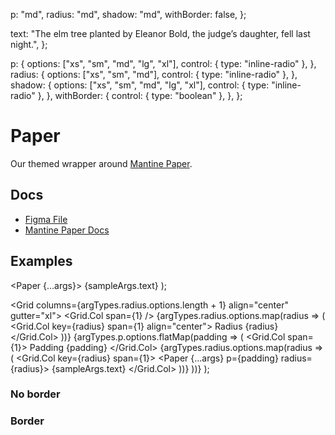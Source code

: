
  p: "md",
  radius: "md",
  shadow: "md",
  withBorder: false,
};

  text: "The elm tree planted by Eleanor Bold, the judge’s daughter, fell last night.",
};

  p: {
    options: ["xs", "sm", "md", "lg", "xl"],
    control: { type: "inline-radio" },
  },
  radius: {
    options: ["xs", "sm", "md"],
    control: { type: "inline-radio" },
  },
  shadow: {
    options: ["xs", "sm", "md", "lg", "xl"],
    control: { type: "inline-radio" },
  },
  withBorder: {
    control: { type: "boolean" },
  },
};

<Meta of={PaperStories} />

# Paper

Our themed wrapper around [Mantine Paper](https://v6.mantine.dev/core/paper/).

## Docs

*   [Figma File](https://www.figma.com/file/uc2OFS4lu0GvVDFB7Sz1hw/Paper?type=design\&node-id=1-227\&mode=design\&t=x44LGyAYVvvURkVS-0)
*   [Mantine Paper Docs](https://v6.mantine.dev/core/paper/)

## Examples

  <Paper {...args}>
    <Text>{sampleArgs.text}</Text>
  </Paper>
);

  <Grid columns={argTypes.radius.options.length + 1} align="center" gutter="xl">
    <Grid.Col span={1} />
    {argTypes.radius.options.map(radius => (
      <Grid.Col key={radius} span={1} align="center">
        <Text weight="bold">Radius {radius}</Text>
      </Grid.Col>
    ))}
    {argTypes.p.options.flatMap(padding => (
      <Fragment key={padding}>
        <Grid.Col span={1}>
          <Text weight="bold">Padding {padding}</Text>
        </Grid.Col>
        {argTypes.radius.options.map(radius => (
          <Grid.Col key={radius} span={1}>
            <Paper {...args} p={padding} radius={radius}>
              <Text>{sampleArgs.text}</Text>
            </Paper>
          </Grid.Col>
        ))}
      </Fragment>
    ))}
  </Grid>
);


<Canvas>
  <Story of={PaperStories.Default_} />
</Canvas>

### No border


<Canvas>
  <Story of={PaperStories.NoBorder_} />
</Canvas>

### Border


<Canvas>
  <Story of={PaperStories.Border_} />
</Canvas>
